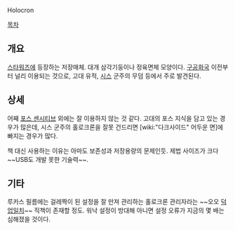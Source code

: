 Holocron

[[목차]]

== 개요 ==

[[스타워즈]]에 등장하는 저장매체. 대개 삼각기둥이나 정육면체 모양이다. [[구공화국]] 이전부터 널리 이용되는 것으로, 고대 유적, [[시스]] 군주의 무덤 등에서 주로 발견된다.

== 상세 ==

어째 [[포스 센시티브]] 외에는 잘 이용하지 않는 것 같다. 고대의 포스 지식을 담고 있는 경우가 많은데, 시스 군주의 홀로크론을 잘못 건드리면 [wiki:"다크사이드" 어두운 면]에 빠지는 경우가 많다.

책 대신 사용하는 이유는 아마도 보존성과 저장용량의 문제인듯. 제법 사이즈가 크다~~USB도 개발 못한 기술력~~.

== 기타 ==

루카스 필름에는 걸레짝이 된 설정을 잘 만져 관리하는 홀로크론 관리자라는 ~~오오 [[덕업일치]]~~ 직책이 존재할 정도. 워낙 설정이 방대해 아니면 설정 오류가 지금의 몇 배는 심해졌을 것이다.
